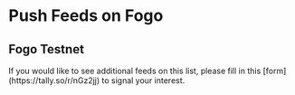 
# Push Feeds on Fogo

## Fogo Testnet

<Callout variant="info">
  If you would like to see additional feeds on this list, please fill in this
  [form](https://tally.so/r/nGz2jj) to signal your interest.
</Callout>

<SponsoredFeedsTable feeds={fogoTestnet} networkName="Fogo testnet" />
